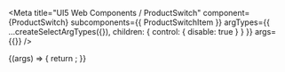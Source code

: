 

<Meta
  title="UI5 Web Components / ProductSwitch"
  component={ProductSwitch}
  subcomponents={{ ProductSwitchItem }}
  argTypes={{
    ...createSelectArgTypes({}),
    children: { control: { disable: true } }
  }}
  args={{}}
/>

<DocsHeader />

<Canvas>
  <Story name="Default">
    {(args) => {
      return <ProductSwitch {...args} />;
    }}
  </Story>
</Canvas>

<ArgsTable story="." />
